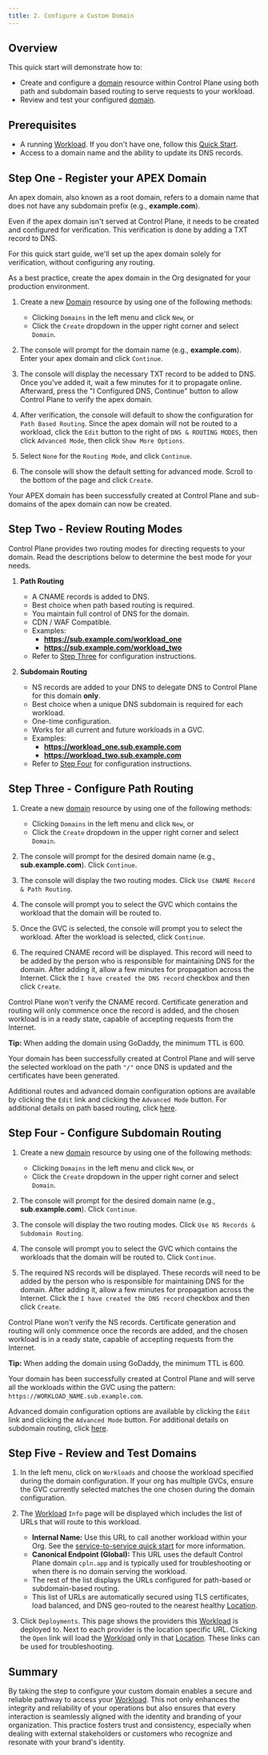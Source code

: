 ```yaml
---
title: 2. Configure a Custom Domain
---
```


## Overview

This quick start will demonstrate how to:

- Create and configure a [domain](/reference/domain) resource within Control Plane using both path and subdomain based routing to serve requests to your workload.
- Review and test your configured [domain](/reference/domain).

## Prerequisites

- A running [Workload](/reference/workload). If you don't have one, follow this [Quick Start](/quickstart/sample-application).
- Access to a domain name and the ability to update its DNS records.

## Step One - Register your APEX Domain

An apex domain, also known as a root domain, refers to a domain name that does not have any subdomain prefix (e.g., **example.com**).

Even if the apex domain isn't served at Control Plane, it needs to be created and configured for verification. This verification is done by adding a TXT record to DNS.

For this quick start guide, we'll set up the apex domain solely for verification, without configuring any routing.

<Tip>As a best practice, create the apex domain in the Org designated for your production environment.</Tip>

1. Create a new [Domain](/reference/domain) resource by using one of the following methods:

   - Clicking `Domains` in the left menu and click `New`, or
   - Click the `Create` dropdown in the upper right corner and select `Domain`.

2. The console will prompt for the domain name (e.g., **example.com**). Enter your apex domain and click `Continue`.

3. The console will display the necessary TXT record to be added to DNS. Once you've added it, wait a few minutes for it to propagate online. Afterward, press the "I Configured DNS, Continue" button to allow Control Plane to verify the apex domain.

4. After verification, the console will default to show the configuration for `Path Based Routing`. Since the apex domain will not be routed to a workload, click the `Edit` button to the right of `DNS & ROUTING MODES`, then click `Advanced Mode`, then click `Show More Options`.

5. Select `None` for the `Routing Mode`, and click `Continue`.

6. The console will show the default setting for advanced mode. Scroll to the bottom of the page and click `Create`.

Your APEX domain has been successfully created at Control Plane and sub-domains of the apex domain can now be created.

## Step Two - Review Routing Modes

Control Plane provides two routing modes for directing requests to your domain. Read the descriptions below to determine the best mode for your needs.

1. **Path Routing**

   - A CNAME records is added to DNS.
   - Best choice when path based routing is required.
   - You maintain full control of DNS for the domain.
   - CDN / WAF Compatible.
   - Examples:
     - **https://sub.example.com/workload_one**
     - **https://sub.example.com/workload_two**
   - Refer to [Step Three](#step-three-configure-path-routing) for configuration instructions.

2. **Subdomain Routing**

   - NS records are added to your DNS to delegate DNS to Control Plane for this domain **only**.
   - Best choice when a unique DNS subdomain is required for each workload.
   - One-time configuration.
   - Works for all current and future workloads in a GVC.
   - Examples:
     - **https://workload_one.sub.example.com**
     - **https://workload_two.sub.example.com**
   - Refer to [Step Four](#step-four-configure-subdomain-routing) for configuration instructions.

## Step Three - Configure Path Routing

1. Create a new [domain](/reference/domain) resource by using one of the following methods:

   - Clicking `Domains` in the left menu and click `New`, or
   - Click the `Create` dropdown in the upper right corner and select `Domain`.

2. The console will prompt for the desired domain name (e.g., **sub.example.com**). Click `Continue`.

3. The console will display the two routing modes. Click `Use CNAME Record & Path Routing`.

4. The console will prompt you to select the GVC which contains the workload that the domain will be routed to.

5. Once the GVC is selected, the console will prompt you to select the workload. After the workload is selected, click `Continue`.

6. The required CNAME record will be displayed. This record will need to be added by the person who is responsible for maintaining DNS for the domain. After adding it, allow a few minutes for propagation across the Internet. Click the `I have created the DNS record` checkbox and then click `Create`.

<Note>

Control Plane won't verify the CNAME record. Certificate generation and routing will only commence once the record is added, and the chosen workload is in a ready state, capable of accepting requests from the Internet.

**Tip:** When adding the domain using GoDaddy, the minimum TTL is 600.

</Note>

Your domain has been successfully created at Control Plane and will serve the selected workload on the path `"/"` once DNS is updated and the certificates have been generated.

Additional routes and advanced domain configuration options are available by clicking the `Edit` link and clicking the `Advanced Mode` button. For additional details on path based routing, click [here](/reference/domain#path-based-routing).

## Step Four - Configure Subdomain Routing

1. Create a new [domain](/reference/domain) resource by using one of the following methods:

   - Clicking `Domains` in the left menu and click `New`, or
   - Click the `Create` dropdown in the upper right corner and select `Domain`.

2. The console will prompt for the desired domain name (e.g., **sub.example.com**). Click `Continue`.

3. The console will display the two routing modes. Click `Use NS Records & Subdomain Routing`.

4. The console will prompt you to select the GVC which contains the workloads that the domain will be routed to. Click `Continue`.

5. The required NS records will be displayed. These records will need to be added by the person who is responsible for maintaining DNS for the domain. After adding it, allow a few minutes for propagation across the Internet. Click the `I have created the DNS record` checkbox and then click `Create`.

<Note>

Control Plane won't verify the NS records. Certificate generation and routing will only commence once the records are added, and the chosen workload is in a ready state, capable of accepting requests from the Internet.

**Tip:** When adding the domain using GoDaddy, the minimum TTL is 600.

</Note>

Your domain has been successfully created at Control Plane and will serve all the workloads within the GVC using the pattern: `https://WORKLOAD_NAME.sub.example.com`.

Advanced domain configuration options are available by clicking the `Edit` link and clicking the `Advanced Mode` button. For additional details on subdomain routing, click [here](/reference/domain#subdomain-based-routing).

## Step Five - Review and Test Domains

1. In the left menu, click on `Workloads` and choose the workload specified during the domain configuration. If your org has multiple GVCs, ensure the GVC currently selected matches the one chosen during the domain configuration.

2. The [Workload](/reference/workload) `Info` page will be displayed which includes the list of URLs that will route to this workload.

   - **Internal Name:** Use this URL to call another workload within your Org. See the [service-to-service quick start](/quickstart/quick-start-5-service-to-service-calls) for more information.
   - **Canonical Endpoint (Global):** This URL uses the default Control Plane domain `cpln.app` and is typically used for troubleshooting or when there is no domain serving the workload.
   - The rest of the list displays the URLs configured for path-based or subdomain-based routing.
   - This list of URLs are automatically secured using TLS certificates, load balanced, and DNS geo-routed to the nearest healthy [Location](/reference/location).

3. Click `Deployments`. This page shows the providers this [Workload](/reference/workload) is deployed to. Next to each provider is the location specific URL. Clicking the `Open` link will load the [Workload](/reference/workload) only in that [Location](/reference/location). These links can be used for troubleshooting.

## Summary

By taking the step to configure your custom domain enables a secure and reliable pathway to access your [Workload](/reference/workload). This not only enhances the integrity and reliability of your operations but also ensures that every interaction is seamlessly aligned with the identity and branding of your organization. This practice fosters trust and consistency, especially when dealing with external stakeholders or customers who recognize and resonate with your brand's identity.
